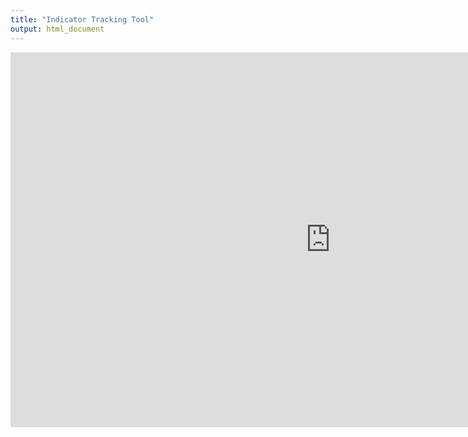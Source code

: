 ```yaml
---
title: "Indicator Tracking Tool"
output: html_document
---
```


<style type="text/css">
.title {
  display: none;
}

#getting-started img {
  margin-right: 10px;
}

</style>

<div class="row" style="padding-top: 0px;">

<iframe width="1024" height="600" src="https://app.powerbi.com/view?r=eyJrIjoiZDhhOGI4NWQtNmI4YS00NTQxLTk3Y2UtNWEyZmQ4ZmU2NjlhIiwidCI6IjQ4M2Q3NmI3LWVlMzQtNDJjMC05ZDY5LWQ1NzI2NjNhZTc1ZSJ9&pageName=ReportSectionc66a945f0b8c05e81e82" frameborder="0" allowFullScreen="true"></iframe>




</div>

